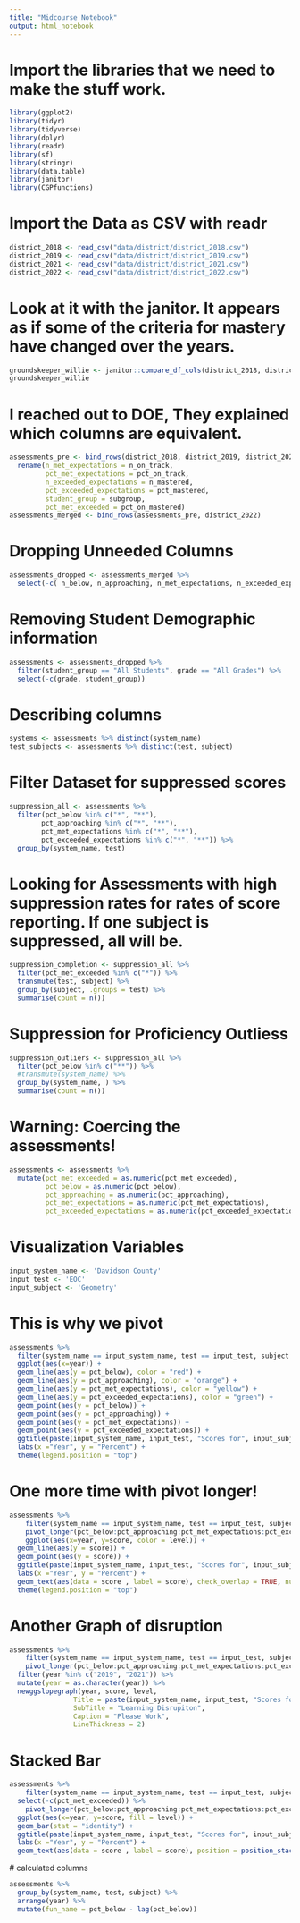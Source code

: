 ```yaml
---
title: "Midcourse Notebook"
output: html_notebook
---
```


# Import the libraries that we need to make the stuff work.

```r
library(ggplot2)
library(tidyr)
library(tidyverse)
library(dplyr)
library(readr)
library(sf)
library(stringr)
library(data.table)
library(janitor)
library(CGPfunctions)
```

# Import the Data as CSV with readr

```r
district_2018 <- read_csv("data/district/district_2018.csv")
district_2019 <- read_csv("data/district/district_2019.csv")
district_2021 <- read_csv("data/district/district_2021.csv")
district_2022 <- read_csv("data/district/district_2022.csv")
```

# Look at it with the janitor. It appears as if some of the criteria for mastery have changed over the years.

```r
groundskeeper_willie <- janitor::compare_df_cols(district_2018, district_2019, district_2021, district_2022)
groundskeeper_willie
```

# I reached out to DOE, They explained which columns are equivalent.

```r
assessments_pre <- bind_rows(district_2018, district_2019, district_2021) %>% 
  rename(n_met_expectations = n_on_track, 
         pct_met_expectations = pct_on_track,
         n_exceeded_expectations = n_mastered,
         pct_exceeded_expectations = pct_mastered,
         student_group = subgroup,
         pct_met_exceeded = pct_on_mastered)
assessments_merged <- bind_rows(assessments_pre, district_2022)
```

# Dropping Unneeded Columns
```r
assessments_dropped <- assessments_merged %>% 
  select(-c( n_below, n_approaching, n_met_expectations, n_exceeded_expectations, participation_rate, enrolled, tested, valid_tests))
```

# Removing Student Demographic information
```r
assessments <- assessments_dropped %>% 
  filter(student_group == "All Students", grade == "All Grades") %>% 
  select(-c(grade, student_group)) 
```

# Describing columns
```r
systems <- assessments %>% distinct(system_name)
test_subjects <- assessments %>% distinct(test, subject)
```

# Filter Dataset for suppressed scores
```r
suppression_all <- assessments %>% 
  filter(pct_below %in% c("*", "**"), 
        pct_approaching %in% c("*", "**"),
        pct_met_expectations %in% c("*", "**"),
        pct_exceeded_expectations %in% c("*", "**")) %>%
  group_by(system_name, test)
```

# Looking for Assessments with high suppression rates for rates of score reporting. If one subject is suppressed, all will be.
```r
suppression_completion <- suppression_all %>% 
  filter(pct_met_exceeded %in% c("*")) %>% 
  transmute(test, subject) %>% 
  group_by(subject, .groups = test) %>% 
  summarise(count = n())
```

# Suppression for Proficiency Outliess
```r
suppression_outliers <- suppression_all %>% 
  filter(pct_below %in% c("**")) %>% 
  #transmute(system_name) %>% 
  group_by(system_name, ) %>% 
  summarise(count = n())
```

# Warning: Coercing the assessments!
```r
assessments <- assessments %>%  
  mutate(pct_met_exceeded = as.numeric(pct_met_exceeded), 
         pct_below = as.numeric(pct_below), 
         pct_approaching = as.numeric(pct_approaching),
         pct_met_expectations = as.numeric(pct_met_expectations),
         pct_exceeded_expectations = as.numeric(pct_exceeded_expectations))
```
# Visualization Variables
```r
input_system_name <- 'Davidson County'
input_test <- 'EOC'
input_subject <- 'Geometry'
```

# This is why we pivot
```r
assessments %>% 
  filter(system_name == input_system_name, test == input_test, subject == input_subject) %>% 
  ggplot(aes(x=year)) + 
  geom_line(aes(y = pct_below), color = "red") +
  geom_line(aes(y = pct_approaching), color = "orange") +
  geom_line(aes(y = pct_met_expectations), color = "yellow") +
  geom_line(aes(y = pct_exceeded_expectations), color = "green") +
  geom_point(aes(y = pct_below)) +
  geom_point(aes(y = pct_approaching)) +
  geom_point(aes(y = pct_met_expectations)) +
  geom_point(aes(y = pct_exceeded_expectations)) +
  ggtitle(paste(input_system_name, input_test, "Scores for", input_subject)) +
  labs(x ="Year", y = "Percent") +
  theme(legend.position = "top")
```
# One more time with pivot longer!
```r
assessments %>% 
    filter(system_name == input_system_name, test == input_test, subject == input_subject) %>% 
    pivot_longer(pct_below:pct_approaching:pct_met_expectations:pct_exceeded_expectations:pct_met_exceeded, names_to = 'level', values_to = 'score') %>% 
    ggplot(aes(x=year, y=score, color = level)) + 
  geom_line(aes(y = score)) + 
  geom_point(aes(y = score)) +
  ggtitle(paste(input_system_name, input_test, "Scores for", input_subject)) +
  labs(x ="Year", y = "Percent") +
  geom_text(aes(data = score , label = score), check_overlap = TRUE, nudge_y = 2) +
  theme(legend.position = "top")
```

# Another Graph of disruption
```r
assessments %>% 
    filter(system_name == input_system_name, test == input_test, subject == input_subject) %>% 
    pivot_longer(pct_below:pct_approaching:pct_met_expectations:pct_exceeded_expectations:pct_met_exceeded, names_to = 'level', values_to = 'score') %>%
  filter(year %in% c("2019", "2021")) %>% 
  mutate(year = as.character(year)) %>%
  newggslopegraph(year, score, level,
                Title = paste(input_system_name, input_test, "Scores for", input_subject),
                SubTitle = "Learning Disrupiton",
                Caption = "Please Work",
                LineThickness = 2)   
```

# Stacked Bar
```r
assessments %>% 
    filter(system_name == input_system_name, test == input_test, subject == input_subject) %>%
  select(-c(pct_met_exceeded)) %>% 
    pivot_longer(pct_below:pct_approaching:pct_met_expectations:pct_exceeded_expectations, names_to = 'level', values_to = 'score') %>%
  ggplot(aes(x=year, y=score, fill = level)) +
  geom_bar(stat = "identity") +
  ggtitle(paste(input_system_name, input_test, "Scores for", input_subject)) +
  labs(x ="Year", y = "Percent") +
  geom_text(aes(data = score , label = score), position = position_stack(vjust = .5), size = 3, color = "black")
```
 # calculated columns
```r
assessments %>% 
  group_by(system_name, test, subject) %>%
  arrange(year) %>% 
  mutate(fun_name = pct_below - lag(pct_below))
```
 

